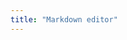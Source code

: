 ```yaml
---
title: "Markdown editor"
---
```


<link rel="stylesheet" href="editormd/css/editormd.css" />

<div id="test-editormd"></div>

<script src="editormd/editormd.min.js"></script>
<script type="text/javascript">
    $(function() {
        var editor = editormd("test-editormd", {
            width  : "100%",
            height : 550,
            path   : "editormd/lib/",
            tex    : true,
        });
    });
</script>
<script src="editormd/languages/en.js"></script>

